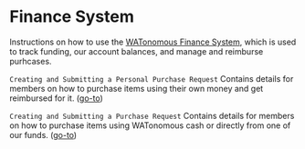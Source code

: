 # Finance System

Instructions on how to use the [WATonomous Finance System](finance-frontend.watonomous.ca), which is used to track funding, our account balances, and manage and reimburse purhcases.

`Creating and Submitting a Personal Purchase Request` Contains details for members on how to purchase items using their own money and get reimbursed for it. ([go-to](/finance/creating_personal_purchases))

`Creating and Submitting a Purchase Request` Contains details for members on how to purchase items using WATonomous cash or directly from one of our funds. ([go-to](/finance/creating_purchase_requests))
